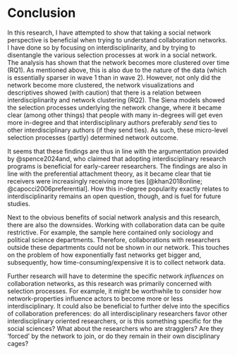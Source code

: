 # Conclusion

In this research, I have attempted to show that taking a social network perspective is beneficial when trying to understand collaboration networks. I have done so by focusing on interdisciplinarity, and by trying to disentangle the various selection processes at work in a social network. The analysis has shown that the network becomes more clustered over time (RQ1). As mentioned above, this is also due to the nature of the data (which is essentially sparser in wave 1 than in wave 2). However, not only did the network become more clustered, the network visualizations and descriptives showed (with caution) that there is a relation between interdisciplinarity and network clustering (RQ2). The Siena models showed the selection processes underlying the network change, where it became clear (among other things) that people with many in-degrees will get even more in-degree and that interdisciplinary authors preferably *send* ties to other interdisciplinary authors (if they send ties). As such, these micro-level selection processes (partly) determined network outcome.

It seems that these findings are thus in line with the argumentation provided by @spence2024and, who claimed that adopting interdisciplinary research programs is beneficial for early-career researchers. The findings are also in line with the preferential attachment theory, as it became clear that tie receivers were increasingly receiving more ties [@khan2018online; @capocci2006preferential]. How this in-degree popularity exactly relates to interdisciplinarity remains an open question, though, and is fuel for future studies.

Next to the obvious benefits of social network analysis and this research, there are also the downsides. Working with collaboration data can be quite restrictive. For example, the sample here contained only sociology and political science departments. Therefore, collaborations with researchers outside these departments could not be shown in our network. This touches on the problem of how exponentially fast networks get bigger and, subsequently, how time-consuming/expensive it is to collect network data.

Further research will have to determine the specific network *influences* on collaboration networks, as this research was primarily concerned with selection processes. For example, it might be worthwhile to consider how network-properties influence actors to become more or less interdisciplinary. It could also be beneficial to further delve into the specifics of collaboration preferences: do all interdisciplinary researchers favor other interdisciplinary oriented researchers, or is this something specific for the social sciences? What about the researchers who are stragglers? Are they 'forced' by the network to join, or do they remain in their own disciplinary cages?
